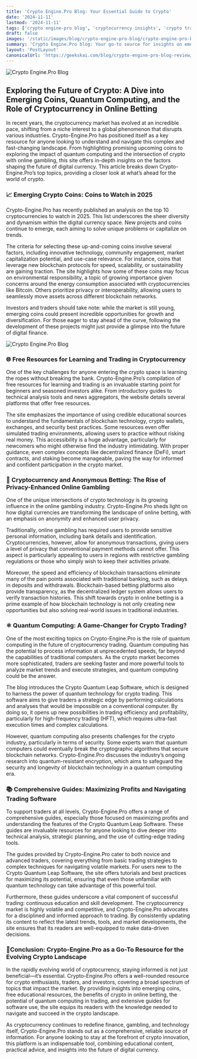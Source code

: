 ```yaml
---
title: 'Crypto Engine.Pro Blog: Your Essential Guide to Crypto'
date: '2024-11-11'
lastmod: '2024-11-11'
tags: ['crypto engine-pro blog', 'cryptocurrency insights', 'crypto trading', 'SEO']
draft: false
images: '/static/images/blog/crypto-engine-pro-blog/crypto-engine-pro-blog.webp'
summary: 'Crypto Engine.Pro blog: Your go-to source for insights on emerging coins, quantum computing in trading, and the evolving role of crypto in online betting.'
layout: 'PostLayout'
canonicalUrl: 'https://geekskai.com/blog/crypto-engine-pro-blog-review/'
---
```


![Crypto Engine.Pro Blog](/static/images/blog/crypto-engine-pro-blog/emerging-crypto-coins-to-watch-in-2025.webp)

## Exploring the Future of Crypto: A Dive into Emerging Coins, Quantum Computing, and the Role of Cryptocurrency in Online Betting

In recent years, the cryptocurrency market has evolved at an incredible pace, shifting from a niche interest to a global phenomenon that disrupts various industries. Crypto-Engine.Pro has positioned itself as a key resource for anyone looking to understand and navigate this complex and fast-changing landscape. From highlighting promising upcoming coins to exploring the impact of quantum computing and the intersection of crypto with online gambling, this site offers in-depth insights on the factors shaping the future of digital currency. This article breaks down Crypto-Engine.Pro’s top topics, providing a closer look at what’s ahead for the world of crypto.


### 📈 Emerging Crypto Coins: Coins to Watch in 2025
Crypto-Engine.Pro has recently published an analysis on the top 10 cryptocurrencies to watch in 2025. This list underscores the sheer diversity and dynamism within the digital currency space. New projects and coins continue to emerge, each aiming to solve unique problems or capitalize on trends.

The criteria for selecting these up-and-coming coins involve several factors, including innovative technology, community engagement, market capitalization potential, and use-case relevance. For instance, coins that leverage new blockchain protocols for speed, scalability, or sustainability are gaining traction. The site highlights how some of these coins may focus on environmental responsibility, a topic of growing importance given concerns around the energy consumption associated with cryptocurrencies like Bitcoin. Others prioritize privacy or interoperability, allowing users to seamlessly move assets across different blockchain networks.

Investors and traders should take note: while the market is still young, emerging coins could present incredible opportunities for growth and diversification. For those eager to stay ahead of the curve, following the development of these projects might just provide a glimpse into the future of digital finance.

![Crypto Engine.Pro Blog](/static/images/blog/crypto-engine-pro-blog/crypto-engine-pro-blog.webp)

### 🌐 Free Resources for Learning and Trading in Cryptocurrency
One of the key challenges for anyone entering the crypto space is learning the ropes without breaking the bank. Crypto-Engine.Pro’s compilation of free resources for learning and trading is an invaluable starting point for beginners and seasoned investors alike. From introductory guides to technical analysis tools and news aggregators, the website details several platforms that offer free resources.

The site emphasizes the importance of using credible educational sources to understand the fundamentals of blockchain technology, crypto wallets, exchanges, and security best practices. Some resources even offer simulated trading environments, allowing users to practice without risking real money. This accessibility is a huge advantage, particularly for newcomers who might otherwise find the industry intimidating. With proper guidance, even complex concepts like decentralized finance (DeFi), smart contracts, and staking become manageable, paving the way for informed and confident participation in the crypto market.

### 🎲 Cryptocurrency and Anonymous Betting: The Rise of Privacy-Enhanced Online Gambling
One of the unique intersections of crypto technology is its growing influence in the online gambling industry. Crypto-Engine.Pro sheds light on how digital currencies are transforming the landscape of online betting, with an emphasis on anonymity and enhanced user privacy.

Traditionally, online gambling has required users to provide sensitive personal information, including bank details and identification. Cryptocurrencies, however, allow for anonymous transactions, giving users a level of privacy that conventional payment methods cannot offer. This aspect is particularly appealing to users in regions with restrictive gambling regulations or those who simply wish to keep their activities private.

Moreover, the speed and efficiency of blockchain transactions eliminate many of the pain points associated with traditional banking, such as delays in deposits and withdrawals. Blockchain-based betting platforms also provide transparency, as the decentralized ledger system allows users to verify transaction histories. This shift towards crypto in online betting is a prime example of how blockchain technology is not only creating new opportunities but also solving real-world issues in traditional industries.

### ⚛️ Quantum Computing: A Game-Changer for Crypto Trading?
One of the most exciting topics on Crypto-Engine.Pro is the role of quantum computing in the future of cryptocurrency trading. Quantum computing has the potential to process information at unprecedented speeds, far beyond the capabilities of traditional computers. As the crypto market becomes more sophisticated, traders are seeking faster and more powerful tools to analyze market trends and execute strategies, and quantum computing could be the answer.

The blog introduces the Crypto Quantum Leap Software, which is designed to harness the power of quantum technology for crypto trading. This software aims to give traders a strategic edge by performing calculations and analyses that would be impossible on a conventional computer. By doing so, it opens up new possibilities in trading efficiency and profitability, particularly for high-frequency trading (HFT), which requires ultra-fast execution times and complex calculations.

However, quantum computing also presents challenges for the crypto industry, particularly in terms of security. Some experts warn that quantum computers could eventually break the cryptographic algorithms that secure blockchain networks. Crypto-Engine.Pro discusses the industry’s ongoing research into quantum-resistant encryption, which aims to safeguard the security and longevity of blockchain technology in a quantum computing era.

### 📚 Comprehensive Guides: Maximizing Profits and Navigating Trading Software
To support traders at all levels, Crypto-Engine.Pro offers a range of comprehensive guides, especially those focused on maximizing profits and understanding the features of the Crypto Quantum Leap Software. These guides are invaluable resources for anyone looking to dive deeper into technical analysis, strategic planning, and the use of cutting-edge trading tools.

The guides provided by Crypto-Engine.Pro cater to both novice and advanced traders, covering everything from basic trading strategies to complex techniques for navigating volatile markets. For users new to the Crypto Quantum Leap Software, the site offers tutorials and best practices for maximizing its potential, ensuring that even those unfamiliar with quantum technology can take advantage of this powerful tool.

Furthermore, these guides underscore a vital component of successful trading: continuous education and skill development. The cryptocurrency market is highly volatile and competitive, and Crypto-Engine.Pro advocates for a disciplined and informed approach to trading. By consistently updating its content to reflect the latest trends, tools, and market developments, the site ensures that its readers are well-equipped to make data-driven decisions.

### 🔰Conclusion: Crypto-Engine.Pro as a Go-To Resource for the Evolving Crypto Landscape
In the rapidly evolving world of cryptocurrency, staying informed is not just beneficial—it’s essential. Crypto-Engine.Pro offers a well-rounded resource for crypto enthusiasts, traders, and investors, covering a broad spectrum of topics that impact the market. By providing insights into emerging coins, free educational resources, the benefits of crypto in online betting, the potential of quantum computing in trading, and extensive guides for software use, the site equips its readers with the knowledge needed to navigate and succeed in the crypto landscape.

As cryptocurrency continues to redefine finance, gambling, and technology itself, Crypto-Engine.Pro stands out as a comprehensive, reliable source of information. For anyone looking to stay at the forefront of crypto innovation, this platform is an indispensable tool, combining educational content, practical advice, and insights into the future of digital currency.
















